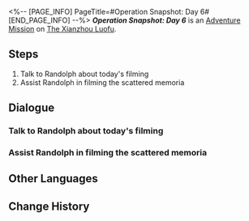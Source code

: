 <%-- [PAGE_INFO]
PageTitle=#Operation Snapshot: Day 6#
[END_PAGE_INFO] --%>
{{Stub|Dialogue.}}
{{Mission Infobox
|id            = 8024306
|title         = 
|image         = <!--Mission Operation Snapshot Day 6.png-->
|type          = Adventure
|event_name    = 
|chapter       = 
|requirements  = [[Adventure Mission]] ''[[Operation Snapshot: Day 5]]'' completed
|summary       = <!--official mission summary from Fate's Atlas-->
|characters    = Trailblazer
|startLocation = [[The Xianzhou Luofu]] - [[Central Starskiff Haven]]
|world         = The Xianzhou Luofu
|area          = Central Starskiff Haven
|prev          = Operation Snapshot: Day 5
|next          = 
|rewards       = Credit*1,000
}}
'''''Operation Snapshot: Day 6''''' is an [[Adventure Mission]] on [[The Xianzhou Luofu]].

==Steps==
# Talk to Randolph about today's filming
# Assist Randolph in filming the scattered memoria

<!--
==Gameplay Notes==

--><!--
==Trial Character==

-->
==Dialogue==
{{Stub Dialogue}}

===Talk to Randolph about today's filming===
{{Mission Description|type=adventure|location=Central Starskiff Haven|Trainee Healer Randolph has prepared the retrieval plan for the scattered memoria today. Help him film the location of the target.}}
{{Dialogue Start}}
:{{tx}}
{{Dialogue End}}

===Assist Randolph in filming the scattered memoria===
{{Mission Description|type=adventure|location=Central Starskiff Haven|update|Help Trainee Healer Randolph with the filming so that he can capture these scattered memoria.}}
{{Dialogue Start}}
:{{tx}}
{{Dialogue End}}

==Other Languages==
{{Other Languages
|en   = Operation Snapshot: Day 6
|zhs  = 留影计划·第六日
|zht  = 留影計畫•第六日
|ja   = スナップショット計画・6日目
|ko   = 촬영 계획•6일차
|es   = Operación instantáneas: Día 6
|fr   = Opération cliché&nbsp;: Jour 6
|ru   = Операция по фотосъёмке: день 6
|th   = แผนถ่ายภาพ: วันที่ 6
|vi   = Kế Hoạch Lưu Giữ Ảnh: Ngày 6
|de   = Operation Schattenspiel: Tag 6
|id   = Proyek Pemotretan: Hari 6
|pt   = Operação Captura: Dia 6
}}

==Change History==
{{Change History|2.4}}
